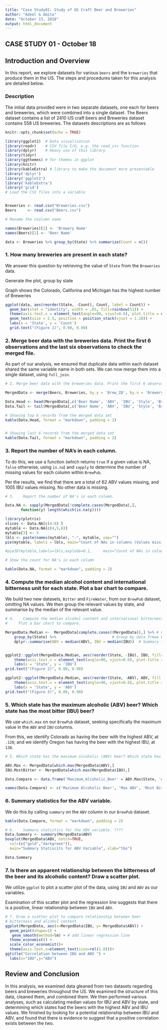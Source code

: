 ---
title: "Case Study01: Study of US Craft Beer and Breweries"
author: "Adeel & Amita"
date: "October 13, 2018"
output: html_document
---
## CASE STUDY 01 - October 18
## Introduction and Overview

In this report, we explore datasets for various `beers` and the `breweries` that produce them in the US. The steps and procedures taken for this analysis are detailed below. 

### Description

The initial data provided were in two separate datasets, one each for beers and breweries, which were combined into a single dataset.
The Beers dataset contains a list of 2410 US craft beers and Breweries dataset contains 558 US breweries. The datasets descriptions are as follows

```{r setup, include=FALSE}

knitr::opts_chunk$set(echo = TRUE)

```

```{r}
library(ggplot2)  # Data visualization
library(readr)    # CSV file I/O, e.g. the read_csv function
library(dplyr)    # Heavy use of this library
library(tidyr)
library(ggthemes) # for themes in ggplot
library(knitr)
library(kableExtra) # library to make the document more presentable
library('dplyr')
library('ggplot2')
library('kableExtra')
library('grid')
# Load the CSV files into a variable


Breweries <- read.csv("Breweries.csv")
Beers     <- read.csv("Beers.csv")

# Rename the coolumn name

names(Breweries)[2] <- 'Brewery Name'
names(Beers)[1] <- 'Beer Name'

data <- Breweries %>% group_by(State) %>% summarize(Count = n())


```
### 1. How many breweries are present in each state?

We answer this question by retrieving the value of `State` from the `Breweries` data.

Generate the plot, group by state

Graph shows the Colorado, Califorina and Michigan has the highest number of Breweries

```{r}
 

ggplot(data, aes(reorder(State, -Count), Count, label = Count)) + 
  geom_bar(stat = "identity", width = .85, fill=rainbow(51)) +
  theme(axis.text.x = element_text(angle=90, vjust=0.6), plot.title = element_text(hjust = 0.5))+
  geom_text(size = 2.5, position = position_stack(vjust = 1.18)) + 
  labs(x = 'State', y = 'Count') 
  grid.text("(Figure 1)", 0.90, 0.90)


```

### 2. Merge beer data with the breweries data. Print the first 6 observations and the last six observations to check the merged file.

As part of our analysis, we ensured that duplicate data within each dataset shared the same variable name in both sets. We can now merge them into a single dataset, using `full_join`.

```{r}

# 2. Merge beer data with the breweries data. Print the first 6 observations and the last six observations to check the merged file.

MergedData <- merge(Beers, Breweries, by.y = 'Brew_ID', by.x = 'Brewery_id')

Data.Head <- head(MergedData[,c('Beer Name', 'ABV', 'IBU', 'Style', 'Brewery Name', 'City', 'State')])
Data.Tail <- tail(MergedData[,c('Beer Name', 'ABV', 'IBU', 'Style', 'Brewery Name', 'City', 'State')])


```

```{r}

# Showing top 6 records from the merged data set
kable(Data.Head, format = "markdown", padding = 2)


# Showing last 6 records from the merged data set
kable(Data.Tail, format = "markdown", padding = 2)


```

### 3. Report the number of NA’s in each column.

To do this, we use a function (which returns `true` if a given value is NA, `false` otherwise, using `is.na`) and `sapply` to determine the number of missing values for each column within `BrewPub`.

Per the results, we find that there are a total of 62 ABV values missing, and 1005 IBU values missing. No other data is missing.
```{r}

# 3.	Report the number of NA's in each column.

Data.NA <- sapply(MergedData[!complete.cases(MergedData),],
       function(y) length(which(is.na(y))))

library(plotrix)
slices <- Data.NA[c(4:6) ]
mytable <- Data.NA[c(4,5,6)]
mytable[3] <- 5
lbls <- paste(names(mytable), "-", mytable, sep="")
pie(mytable, labels = lbls, main="Count of NAs in columns (Values missing)",col=c('pink','SteelBlue','red'))

#pie3D(mytable,labels=lbls,explode=0.1, 	main="Count of NAs in columns (Values missing)")

```

```{r}
# Show the count for NA's in each column

kable(Data.NA, format = "markdown", padding = 2)

```

### 4. Compute the median alcohol content and international bitterness unit for each state. Plot a bar chart to compare.

We build two new datasets, `Bitter` and `FireWater`, from our `BrewPub` dataset, omitting NA values. We then group the relevant values by state, and summarise by the median of the relevant value.

```{r}

# 4.	Compute the median alcohol content and international bitterness unit for each state. 
#     Plot a bar chart to compare.

MergedData.Median <-  MergedData[complete.cases((MergedData)),] %>% # Find all the data  without NA's in it.
    group_by(State) %>%                         # Group by data frmae by state
    dplyr::summarise(ABV = median(ABV), IBU = median(IBU))  # Summary that data to find out median for ABV and IBU


ggplot2::ggplot(MergedData.Median, aes(reorder(State, -IBU), IBU, fill=IBU)) + geom_bar(stat = "identity") + 
    theme(axis.text.x = element_text(angle=90, vjust=0.6), plot.title = element_text(hjust = 0.5)) +
    labs(x = 'State', y = 'IBU') 
grid.text("(Figure 2)", 0.80, 0.90)

ggplot2::ggplot(MergedData.Median, aes(reorder(State, -ABV), ABV, fill = ABV)) + geom_bar(stat = "identity") + 
    theme(axis.text.x = element_text(angle=90, vjust=0.6), plot.title = element_text(hjust = 0.5)) + 
    labs(x = 'State', y = 'ABV') 
grid.text("(Figure 3)", 0.80, 0.90)

```
### 5. Which state has the maximum alcoholic (ABV) beer? Which state has the most bitter (IBU) beer?

We use `which.max` on our `BrewPub` dataset, seeking specifically the maximum value in the `ABV` and `IBU` columns.

From this, we identify Colorado as having the beer with the highest ABV, at `.128`; and we identify Oregon has having the beer with the highest IBU, at `138`.

```{r, include = FALSE}

# 5. Which state has the maximum alcoholic (ABV) beer? Which state has the most bitter (IBU) beer?

ABV.Max <- MergedData[which.max(MergedData$ABV),]
IBU.MostBitter <- MergedData[which.max(MergedData$IBU),]

Data.Compare <- data.frame('Maximum_Alcoholic_Beer' = ABV.Max$State, 'ABV Max' = ABV.Max$ABV, 'Most_Bitter_State' = IBU.MostBitter$State, 'IBU Most' = IBU.MostBitter$IBU)

names(Data.Compare) <- c('Maximum Alcoholic Beer', 'Max ABV', 'Most Bitter State', 'Most IBU')

```
### 6. Summary statistics for the ABV variable.

We do this by calling `summary` on the `ABV` column in our `BrewPub` dataset.

```{r}

kable(Data.Compare, format = "markdown", padding = 2)

```

```{r, include=TRUE}

# 6.	Summary statistics for the ABV variable. ????
Data.Summary <- summary(MergedData$ABV)
boxplot(MergedData$ABV, notch=TRUE, 
  col=(c("gold","darkgreen")),
  main="Summary Statiscits for ABV Variable", xlab="tbo")


```

```{r}

Data.Summary 


```
### 7. Is there an apparent relationship between the bitterness of the beer and its alcoholic content? Draw a scatter plot.

We utilize `ggplot` to plot a scatter plot of the data, using `IBU` and `ABV` as our variables.

Examination of this scatter plot and the regression line suggests that there is a positive, linear relationship between `IBU` and `ABV`.
```{r}
# 7. Draw a scatter plot to compare relationship between beer 
# bitterness and alcohol content
ggplot(MergedData, aes(x=MergedData$IBU, y= MergedData$ABV)) +
  geom_point(shape=1) +
   geom_smooth(method=lm) + # add linear regression line
  theme_economist() + 
  scale_color_economist()+
  theme(axis.text.x=element_text(size=rel(1.0)))+
ggtitle("Correlation between IBU and ABV ") +
  labs(x="IBU",y="ABV")
```

## Review and Conclusion

In this analysis, we examined data gleaned from two datasets regarding beers and breweries throughout the US. We examined the structure of this data, cleaned them, and combined them. We then performed various analyses, such as calculating median values for IBU and ABV by state, and determining which states had the beers with the highest ABV and IBU values. We finished by looking for a potential relationship between IBU and ABV, and found that there is evidence to suggest that a positive correlation exists between the two.









